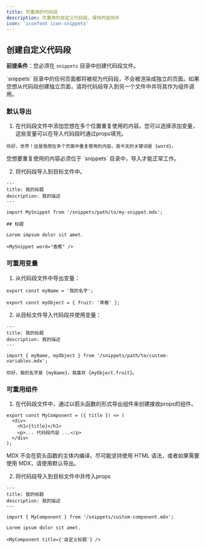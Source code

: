 ```yaml
---
title: 可重用的代码段
description: 可重用的自定义代码段，保持内容同步
icon: 'iconfont icon-snippets'
---
```



<SnippetIntro />

## 创建自定义代码段

**前提条件**：您必须在 `snippets` 目录中创建代码段文件。

<Note>
  `snippets` 目录中的任何页面都将被视为代码段，不会被渲染成独立的页面。如果您想从代码段创建独立页面，请将代码段导入到另一个文件中并将其作为组件调用。
</Note>

### 默认导出

1. 在代码段文件中添加您想在多个位置重复使用的内容。您可以选择添加变量，这些变量可以在导入代码段时通过props填充。

```mdx snippets/my-snippet.mdx
你好，世界！这是我想在多个页面中重复使用的内容。我今天的关键词是 {word}。
```

<Warning>
  您想要重复使用的内容必须位于 `snippets` 目录中，导入才能正常工作。
</Warning>

2. 将代码段导入到目标文件中。

```mdx destination-file.mdx
---
title: 我的标题
description: 我的描述
---

import MySnippet from '/snippets/path/to/my-snippet.mdx';

## 标题

Lorem impsum dolor sit amet.

<MySnippet word="香蕉" />
```

### 可重用变量

1. 从代码段文件中导出变量：

```mdx snippets/path/to/custom-variables.mdx
export const myName = '我的名字';

export const myObject = { fruit: '草莓' };
```

2. 从目标文件导入代码段并使用变量：

```mdx destination-file.mdx
---
title: 我的标题
description: 我的描述
---

import { myName, myObject } from '/snippets/path/to/custom-variables.mdx';

你好，我的名字是 {myName}，我喜欢 {myObject.fruit}。
```

### 可重用组件

1. 在代码段文件中，通过以箭头函数的形式导出组件来创建接收props的组件。

```mdx snippets/custom-component.mdx
export const MyComponent = ({ title }) => (
  <div>
    <h1>{title}</h1>
    <p>... 代码段内容 ...</p>
  </div>
);
```

<Warning>
  MDX 不会在箭头函数的主体内编译。尽可能坚持使用 HTML 语法，或者如果需要使用 MDX，请使用默认导出。
</Warning>

2. 将代码段导入到目标文件中并传入props

```mdx destination-file.mdx
---
title: 我的标题
description: 我的描述
---

import { MyComponent } from '/snippets/custom-component.mdx';

Lorem ipsum dolor sit amet.

<MyComponent title={'自定义标题'} />
```